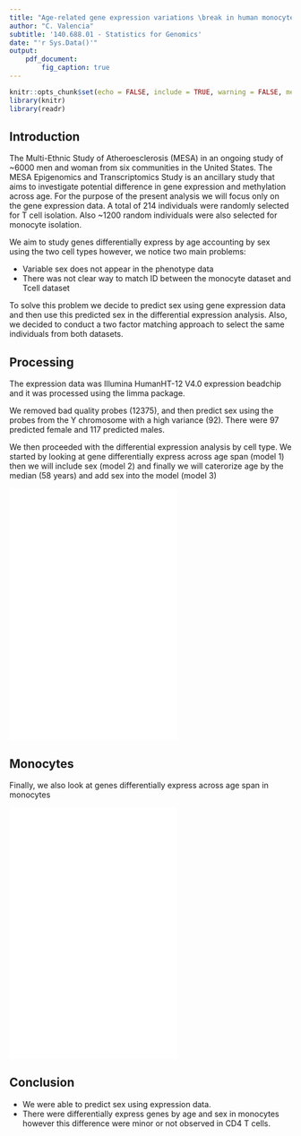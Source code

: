 ```yaml
---
title: "Age-related gene expression variations \break in human monocytes and T cells "
author: "C. Valencia"
subtitle: '140.688.01 - Statistics for Genomics'
date: "'r Sys.Data()'"
output:
    pdf_document:
        fig_caption: true
---
```

```r
knitr::opts_chunk$set(echo = FALSE, include = TRUE, warning = FALSE, message = FALSE)
library(knitr)
library(readr)
```


## Introduction

The Multi-Ethnic Study of Atheroesclerosis (MESA) in an ongoing study of ~6000 men and woman from six communities in the United States. The MESA Epigenomics and Transcriptomics Study is an ancillary study
that aims to investigate potential difference in gene expression and methylation across age. For the purpose of the present analysis we will focus only on the gene expression data. A total of 214 individuals were randomly selected for T cell isolation. Also ~1200 random individuals were also selected for monocyte isolation.

We aim to study genes differentially express by age accounting by sex using the two cell types however, we notice two main problems:

- Variable sex does not appear in the phenotype data
- There was not clear way to match ID between the monocyte dataset and Tcell dataset

To solve this problem we decide to predict sex using gene expression data and then use this predicted sex in the differential expression analysis. Also, we decided to conduct a two factor matching approach to select the same individuals from both datasets.

## Processing

The expression data was Illumina HumanHT-12 V4.0 expression beadchip and it was processed using the limma package.

We removed bad quality probes (12375), and then predict sex using the probes from the Y chromosome with a high variance (92). There were 97 predicted female and 117 predicted males.

We then proceeded with the differential expression analysis by cell type. We started by looking at gene differentially express across age span (model 1) then we will include sex (model 2) and finally we will caterorize age by the median (58 years) and add sex into the model (model 3)

![Volcano plot of model 1 (continuous Age) applies to Tcells](./Vplot.mod1.pdf)
![Volcano plot of model 2 (continuous Age) applies to Tcells](./Vplot.mod2.pdf)
![Volcano plot of model 3 (continuous Age) applies to Tcells](./Vplot.mod3.pdf)

## Monocytes

Finally, we also look at genes differentially express across age span in monocytes

![Volcano plot of model 1 (continuous Age) applies to monocytes](./Vplot.Mod1_Mono_ageContinuous.pdf)
![Volcano plot of model 2 (continuous Age) applies to monocytes](./Vplot.Mod2_Mono_ageContinuous_sex.pdf)
![Volcano plot of model 3 (continuous Age) applies to monocytes](./Vplot.Mod3_Mono_ageCategorical_sex.pdf)

## Conclusion

- We were able to predict sex using expression data.
- There were differentially express genes by age and sex in monocytes however this difference were    minor or not observed in CD4 T cells.
